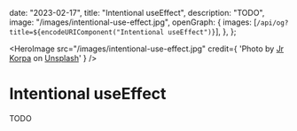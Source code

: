   date: "2023-02-17",
  title: "Intentional useEffect",
  description: "TODO",
  image: "/images/intentional-use-effect.jpg",
  openGraph: {
    images: [`/api/og?title=${encodeURIComponent("Intentional useEffect")}`],
  },
};

<HeroImage
  src="/images/intentional-use-effect.jpg"
  credit={
    'Photo by <a href="https://unsplash.com/@jrkorpa?utm_content=creditCopyText&utm_medium=referral&utm_source=unsplash">Jr Korpa</a> on <a href="https://unsplash.com/photos/pink-and-black-wallpaper-9XngoIpxcEo?utm_content=creditCopyText&utm_medium=referral&utm_source=unsplash">Unsplash</a>'
  }
/>

# Intentional useEffect

TODO
